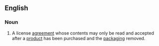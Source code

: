 ==English==

===Noun===
{{en-noun|head=[[shrinkwrap]] [[license]]}}

# A license [[agreement]] whose contents may only be read and accepted after a [[product]] has been purchased and the [[packaging]] removed.